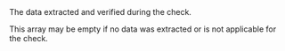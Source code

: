 
<ResponseField name="Data" type="array (object)">     
The data extracted and verified during the check.

This array may be empty if no data was extracted or is not applicable for the check.
<Expandable title="properties">
<Type14Response />
<ValueResponse />
</Expandable>
</ResponseField>